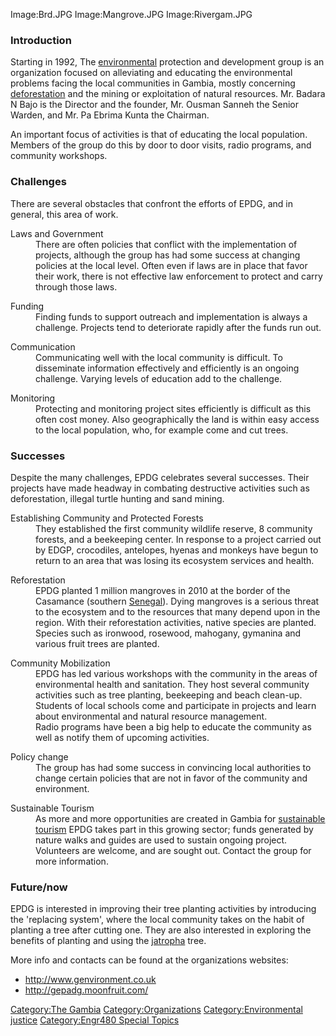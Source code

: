 {{Tocright}}
<gallery widths=300>   
Image:Brd.JPG
Image:Mangrove.JPG
Image:Rivergam.JPG
</gallery>

===Introduction===
Starting in 1992, The [[environmental]] protection and development group is an organization focused on alleviating and educating the environmental problems facing the local communities in Gambia, mostly concerning [[deforestation]] and the mining or exploitation of natural resources.  Mr. Badara N Bajo is the Director and the founder, Mr. Ousman Sanneh the Senior Warden, and Mr. Pa Ebrima Kunta the Chairman.

An important focus of activities is that of educating the local population. Members of the group do this by door to door visits, radio programs, and community workshops.

===Challenges===
There are several obstacles that confront the efforts of EPDG, and in general, this area of work.
;Laws and Government
:There are often policies that conflict with the implementation of projects, although the group has had some success at changing policies at the local level. Often even if laws are in place that favor their work, there is not effective law enforcement to protect and carry through those laws.

;Funding
:Finding funds to support outreach and implementation is always a challenge. Projects tend to deteriorate rapidly after the funds run out.

;Communication
:Communicating well with the local community is difficult. To disseminate information effectively and efficiently is an ongoing challenge. Varying levels of education add to the challenge. 

;Monitoring
:Protecting and monitoring project sites efficiently is difficult as this often cost money. Also geographically the land is within easy access to the local population, who, for example come and cut trees.

===Successes===

Despite the many challenges, EPDG celebrates several successes. Their projects have made headway in combating destructive activities such as deforestation, illegal turtle hunting and sand mining. 

;Establishing Community and Protected Forests
:They established the first community wildlife reserve, 8 community forests, and a beekeeping center. In response to a project carried out by EDGP, crocodiles, antelopes, hyenas and monkeys have begun to return to an area that was losing its ecosystem services and health. 

;Reforestation
:EPDG planted 1 million mangroves in 2010 at the border of the Casamance (southern [[Senegal]]). Dying mangroves is a serious threat to the ecosystem  and to the resources that many depend upon in the region. With their reforestation activities, native species are planted. Species such as ironwood, rosewood, mahogany, gymanina and various fruit trees are planted.

;Community Mobilization
:EPDG has led various workshops with the community in the areas of environmental health and sanitation. They host several community activities such as tree planting, beekeeping and beach clean-up. 
:Students of local schools come and participate in projects and learn about environmental and natural resource management. 
:Radio programs have been a big help to educate the community as well as notify them of upcoming activities. 

; Policy change
:The group has had some success in convincing local authorities to change certain policies that are not in favor of the community and environment.

; Sustainable Tourism
:As more and more opportunities are created in Gambia for [[sustainable tourism]] EPDG takes part in this growing sector; funds generated by nature walks and guides are used to sustain ongoing project. 
:Volunteers are welcome, and are sought out. Contact the group for more information.

===Future/now===
EPDG is interested in improving their tree planting activities by introducing the 'replacing system', where the local community takes on the habit of planting a tree after cutting one. They are also interested in exploring the benefits of planting and using the [[jatropha]] tree.

More info and contacts can be found at the organizations websites:
*http://www.genvironment.co.uk
*http://gepadg.moonfruit.com/

[[Category:The Gambia]]
[[Category:Organizations]]
[[Category:Environmental justice]]
[[Category:Engr480 Special Topics]]